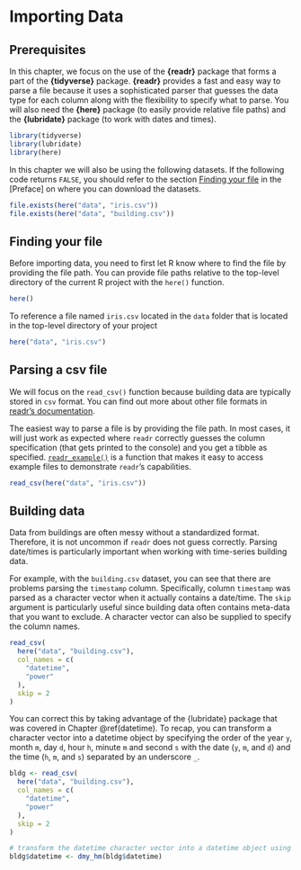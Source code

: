 # Importing Data

## Prerequisites

In this chapter, we focus on the use of the **{readr}** package that forms a part of the **{tidyverse}** package. **{readr}** provides a fast and easy way to parse a file because it uses a sophisticated parser that guesses the data type for each column along with the flexibility to specify what to parse. You will also need  the **{here}** package (to easily provide relative file paths) and the **{lubridate}** package (to work with dates and times). 

```r
library(tidyverse)
library(lubridate)
library(here)
```

In this chapter we will also be using the following datasets. If the following code returns `FALSE`, you should refer to the section [Finding your file] in the [Preface] on where you can download the datasets. 

```r
file.exists(here("data", "iris.csv"))
file.exists(here("data", "building.csv"))
```


## Finding your file
Before importing data, you need to first let R know where to find the file by providing the file path. You can provide file paths relative to the top-level directory of the current R project with the `here()` function.

```r
here()
```

To reference a file named `iris.csv` located in the `data` folder that is located in the top-level directory of your project

```r
here("data", "iris.csv")
```


## Parsing a csv file

We will focus on the `read_csv()` function because building data are typically stored in `csv` format. You can find out more about other file formats in [readr's documentation](https://readr.tidyverse.org). 

The easiest way to parse a file is by providing the file path. In most cases, it will just work as expected where `readr` correctly guesses the column specification (that gets printed to the console) and you get a tibble as specified. [`readr_example()`](https://readr.tidyverse.org/reference/readr_example.html) is a function that makes it easy to access example files to demonstrate `readr`'s capabilities.

```r
read_csv(here("data", "iris.csv"))
```

## Building data

Data from buildings are often messy without a standardized format. Therefore, it is not uncommon if `readr` does not guess correctly. Parsing date/times is particularly important when working with time-series building data.

For example, with the `building.csv` dataset, you can see that there are problems parsing the `timestamp` column. Specifically, column `timestamp` was parsed as a character vector when it actually contains a date/time. The `skip` argument is particularly useful since building data often contains meta-data that you want to exclude. A character vector can also be supplied to specify the column names. 

```r

read_csv(
  here("data", "building.csv"),
  col_names = c(
    "datetime",
    "power"
  ),
  skip = 2
)
```

You can correct this by taking advantage of the {lubridate} package that was covered in Chapter \@ref(datetime). To recap, you can transform a character vector into a datetime object by specifying the order of the year `y`, month `m`, day `d`, hour `h`, minute `m` and second `s` with the date (`y`, `m`, and `d`) and the time (`h`, `m`, and `s`) separated by an underscore `_`. 

```r
bldg <- read_csv(
  here("data", "building.csv"),
  col_names = c(
    "datetime",
    "power"
  ),
  skip = 2
)

# transform the datetime character vector into a datetime object using {lubridate}
bldg$datetime <- dmy_hm(bldg$datetime)

```










